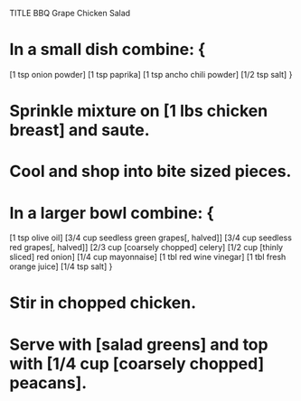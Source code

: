 TITLE BBQ Grape Chicken Salad

# In a small dish combine: {
[1 tsp onion powder]
[1 tsp paprika]
[1 tsp ancho chili powder]
[1/2 tsp salt]
}

# Sprinkle mixture on [1 lbs chicken breast] and saute.
# Cool and shop into bite sized pieces.

# In a larger bowl combine: {
[1 tsp olive oil]
[3/4 cup seedless green grapes[, halved]]
[3/4 cup seedless red grapes[, halved]]
[2/3 cup [coarsely chopped] celery]
[1/2 cup [thinly sliced] red onion]
[1/4 cup mayonnaise]
[1 tbl red wine vinegar]
[1 tbl fresh orange juice]
[1/4 tsp salt]
}

# Stir in chopped chicken. 
# Serve with [salad greens] and top with [1/4 cup [coarsely chopped] peacans].
